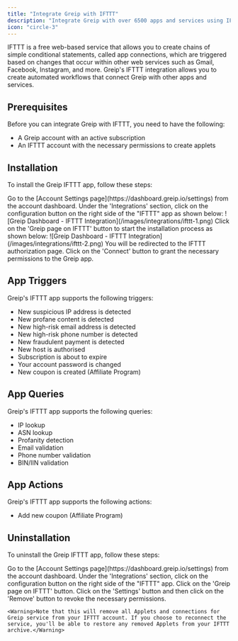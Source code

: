 ```yaml
---
title: "Integrate Greip with IFTTT"
description: "Integrate Greip with over 6500 apps and services using IFTTT"
icon: "circle-3"
---
```


IFTTT is a free web-based service that allows you to create chains of simple conditional statements, called app connections, which are triggered based on changes that occur within other web services such as Gmail, Facebook, Instagram, and more. Greip's IFTTT integration allows you to create automated workflows that connect Greip with other apps and services.

## Prerequisites

Before you can integrate Greip with IFTTT, you need to have the following:

- A Greip account with an active subscription
- An IFTTT account with the necessary permissions to create applets

## Installation

To install the Greip IFTTT app, follow these steps:

<Steps>
  <Step title="First Step">
    Go to the [Account Settings page](https://dashboard.greip.io/settings) from
    the account dashboard.
  </Step>
  <Step title="Second Step">
    Under the 'Integrations' section, click on the configuration button on the
    right side of the "IFTTT" app as shown below:
    <Frame caption="Greip Dashboard - IFTTT Integration">
      ![Greip Dashboard - IFTTT Integration](/images/integrations/ifttt-1.png)
    </Frame>
  </Step>
  <Step title="Third Step">
    Click on the 'Greip page on IFTTT' button to start the installation process
    as shown below:
    <Frame caption="Greip Dashboard - IFTTT Integration">
      ![Greip Dashboard - IFTTT Integration](/images/integrations/ifttt-2.png)
    </Frame>
  </Step>
  <Step title="Fourth Step">
    You will be redirected to the IFTTT authorization page. Click on the
    'Connect' button to grant the necessary permissions to the Greip app.
  </Step>
</Steps>

## App Triggers

Greip's IFTTT app supports the following triggers:

- New suspicious IP address is detected
- New profane content is detected
- New high-risk email address is detected
- New high-risk phone number is detected
- New fraudulent payment is detected
- New host is authorised
- Subscription is about to expire
- Your account password is changed
- New coupon is created (Affiliate Program)

## App Queries

Greip's IFTTT app supports the following queries:

- IP lookup
- ASN lookup
- Profanity detection
- Email validation
- Phone number validation
- BIN/IIN validation

## App Actions

Greip's IFTTT app supports the following actions:

- Add new coupon (Affiliate Program)

## Uninstallation

To uninstall the Greip IFTTT app, follow these steps:

<Steps>
  <Step title="First Step">
    Go to the [Account Settings page](https://dashboard.greip.io/settings) from
    the account dashboard.
  </Step>
  <Step title="Second Step">
    Under the 'Integrations' section, click on the configuration button on the
    right side of the "IFTTT" app.
  </Step>
  <Step title="Third Step">Click on the 'Greip page on IFTTT' button.</Step>
  <Step title="Fourth Step">
    Click on the 'Settings' button and then click on the 'Remove' button to
    revoke the necessary permissions.

    <Warning>Note that this will remove all Applets and connections for Greip service from your IFTTT account. If you choose to reconnect the service, you'll be able to restore any removed Applets from your IFTTT archive.</Warning>

  </Step>
</Steps>
